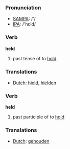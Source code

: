 === Pronunciation ===
*[[w:SAMPA|SAMPA]]: /'/
*[[w:IPA|IPA]]: /'hεld/

=== Verb ===

'''held'''

# past tense of to [[hold]]

=== Translations ===
*[[Dutch]]: [[hield]], [[hielden]]

=== Verb ===

'''held'''

# past participle of to [[hold]]

=== Translations ===
*[[Dutch]]: [[gehouden]]